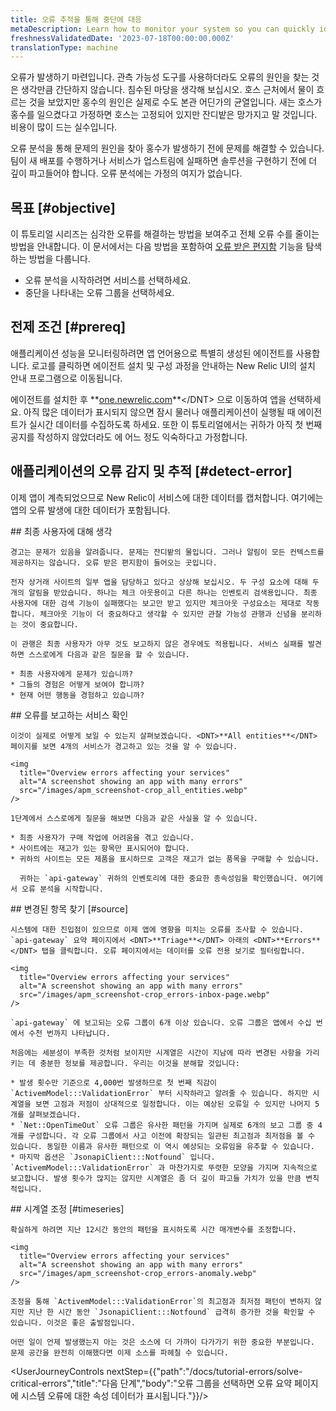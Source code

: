 ```yaml
---
title: 오류 추적을 통해 중단에 대응
metaDescription: Learn how to monitor your system so you can quickly identify and resolve many error occurrences fast.
freshnessValidatedDate: '2023-07-18T00:00:00.000Z'
translationType: machine
---
```


오류가 발생하기 마련입니다. 관측 가능성 도구를 사용하더라도 오류의 원인을 찾는 것은 생각만큼 간단하지 않습니다. 침수된 마당을 생각해 보십시오. 호스 근처에서 물이 흐르는 것을 보았지만 홍수의 원인은 실제로 수도 본관 어딘가의 균열입니다. 새는 호스가 홍수를 일으켰다고 가정하면 호스는 고정되어 있지만 잔디밭은 망가지고 말 것입니다. 비용이 많이 드는 실수입니다.

오류 분석을 통해 문제의 원인을 찾아 홍수가 발생하기 전에 문제를 해결할 수 있습니다. 팀이 새 배포를 수행하거나 서비스가 업스트림에 실패하면 솔루션을 구현하기 전에 더 깊이 파고들어야 합니다. 오류 분석에는 가정의 여지가 없습니다.

## 목표 [#objective]

이 튜토리얼 시리즈는 심각한 오류를 해결하는 방법을 보여주고 전체 오류 수를 줄이는 방법을 안내합니다. 이 문서에서는 다음 방법을 포함하여 [오류 받은 편지함](/docs/errors-inbox/getting-started) 기능을 탐색하는 방법을 다룹니다.

* 오류 분석을 시작하려면 서비스를 선택하세요.
* 중단을 나타내는 오류 그룹을 선택하세요.

## 전제 조건 [#prereq]

애플리케이션 성능을 모니터링하려면 앱 언어용으로 특별히 생성된 에이전트를 사용합니다. 로고를 클릭하면 에이전트 설치 및 구성 과정을 안내하는 New Relic UI의 설치 안내 프로그램으로 이동됩니다.

<TechTileGrid>
  <TechTile
    name="Go agent"
    icon="logo-go"
    to="https://one.newrelic.com/nr1-core?state=985d4005-ba90-a8c7-1da1-2af34539b03b"
  />

  <TechTile
    name="Java agent"
    icon="logo-java"
    to="https://one.newrelic.com/nr1-core?state=80d18bcb-4919-1fcb-2b77-9406838eb916"
  />

  <TechTile
    name=".NET agent"
    icon="logo-dotnet"
    to="https://one.newrelic.com/nr1-core?state=30e93090-6dfa-6b70-8e75-472f54414355"
  />

  <TechTile
    name="Node.js agent"
    icon="logo-nodejs"
    to="https://one.newrelic.com/marketplace/install-data-source?state=be2e62fa-cc3b-c428-27c4-8d662c9e80a1"
  />

  <TechTile
    name="PHP agent"
    icon="logo-php"
    to="https://one.newrelic.com/nr1-core?state=aa633b41-72d4-009c-3abf-55dcf64894fe"
  />

  <TechTile
    name="Python agent"
    icon="logo-python"
    to="https://one.newrelic.com/nr1-core?state=20fda75b-58fb-a92a-f9e1-7b052035c6e8"
  />

  <TechTile
    name="Ruby agent"
    icon="logo-ruby"
    to="https://one.newrelic.com/nr1-core?state=d69143ab-605c-579b-25bf-cc6e5fee5b80"
  />
</TechTileGrid>

에이전트를 설치한 후 <DNT>**[one.newrelic.com](https://one.newrelic.com/nr1-core?filters=(domain%3D'APM'ANDtype%3D'APPLICATION'))**</DNT> 으로 이동하여 앱을 선택하세요. 아직 많은 데이터가 표시되지 않으면 잠시 물러나 애플리케이션이 실행될 때 에이전트가 실시간 데이터를 수집하도록 하세요. 또한 이 튜토리얼에서는 귀하가 아직 첫 번째 공지를 작성하지 않았더라도 <InlinePopover type="alertsTutorial"/>에 어느 정도 익숙하다고 가정합니다.

## 애플리케이션의 오류 감지 및 추적 [#detect-error]

이제 앱이 계측되었으므로 New Relic이 서비스에 대한 데이터를 캡처합니다. 여기에는 앱의 오류 발생에 대한 데이터가 포함됩니다.

<Steps>
  <Step>
    ## 최종 사용자에 대해 생각

    경고는 문제가 있음을 알려줍니다. 문제는 잔디밭의 물입니다. 그러나 알림이 모든 컨텍스트를 제공하지는 않습니다. 오류 받은 편지함이 들어오는 곳입니다.

    전자 상거래 사이트의 일부 앱을 담당하고 있다고 상상해 보십시오. 두 구성 요소에 대해 두 개의 알림을 받았습니다. 하나는 체크 아웃용이고 다른 하나는 인벤토리 검색용입니다. 최종 사용자에 대한 검색 기능이 실패했다는 보고만 받고 있지만 체크아웃 구성요소는 제대로 작동합니다. 체크아웃 기능이 더 중요하다고 생각할 수 있지만 관찰 가능성 관행과 신념을 분리하는 것이 중요합니다.

    이 관행은 최종 사용자가 아무 것도 보고하지 않은 경우에도 적용됩니다. 서비스 실패를 발견하면 스스로에게 다음과 같은 질문을 할 수 있습니다.

    * 최종 사용자에게 문제가 있습니까?
    * 그들의 경험은 어떻게 보여야 합니까?
    * 현재 어떤 행동을 경험하고 있습니까?
  </Step>

  <Step>
    ## 오류를 보고하는 서비스 확인

    이것이 실제로 어떻게 보일 수 있는지 살펴보겠습니다. <DNT>**All entities**</DNT> 페이지를 보면 4개의 서비스가 경고하고 있는 것을 알 수 있습니다.

    <img
      title="Overview errors affecting your services"
      alt="A screenshot showing an app with many errors"
      src="/images/apm_screenshot-crop_all_entities.webp"
    />

    1단계에서 스스로에게 질문을 해보면 다음과 같은 사실을 알 수 있습니다.

    * 최종 사용자가 구매 작업에 어려움을 겪고 있습니다.
    * 사이트에는 재고가 있는 항목만 표시되어야 합니다.
    * 귀하의 사이트는 모든 제품을 표시하므로 고객은 재고가 없는 품목을 구매할 수 있습니다.

      귀하는 `api-gateway` 귀하의 인벤토리에 대한 중요한 종속성임을 확인했습니다. 여기에서 오류 분석을 시작합니다.
  </Step>

  <Step>
    ## 변경된 항목 찾기 [#source]

    시스템에 대한 진입점이 있으므로 이제 앱에 영향을 미치는 오류를 조사할 수 있습니다. `api-gateway` 요약 페이지에서 <DNT>**Triage**</DNT> 아래의 <DNT>**Errors**</DNT> 탭을 클릭합니다. 오류 페이지에서는 데이터를 오류 전용 보기로 필터링합니다.

    <img
      title="Overview errors affecting your services"
      alt="A screenshot showing an app with many errors"
      src="/images/apm_screenshot-crop_errors-inbox-page.webp"
    />

    `api-gateway` 에 보고되는 오류 그룹이 6개 이상 있습니다. 오류 그룹은 앱에서 수십 번에서 수천 번까지 나타납니다.

    처음에는 세분성이 부족한 것처럼 보이지만 시계열은 시간이 지남에 따라 변경된 사항을 가리키는 데 충분한 정보를 제공합니다. 우리는 이것을 분해할 것입니다:

    * 발생 횟수만 기준으로 4,000번 발생하므로 첫 번째 직감이 `ActivemModel:::ValidationError` 부터 시작하라고 알려줄 수 있습니다. 하지만 시계열을 보면 고점과 저점이 상대적으로 일정합니다. 이는 예상된 오류일 수 있지만 나머지 5개를 살펴보겠습니다.
    * `Net::OpenTimeOut` 오류 그룹은 유사한 패턴을 가지며 실제로 6개의 보고 그룹 중 4개를 구성합니다. 각 오류 그룹에서 사고 이전에 확장되는 일관된 최고점과 최저점을 볼 수 있습니다. 동일한 이름과 유사한 패턴으로 이 역시 예상되는 오류임을 유추할 수 있습니다.
    * 마지막 옵션은 `JsonapiClient:::Notfound` 입니다. `ActivemModel:::ValidationError` 과 마찬가지로 뚜렷한 모양을 가지며 지속적으로 보고합니다. 발생 횟수가 많지는 않지만 시계열은 좀 더 깊이 파고들 가치가 있을 만큼 변칙적입니다.
  </Step>

  <Step>
    ## 시계열 조정 [#timeseries]

    확실하게 하려면 지난 12시간 동안의 패턴을 표시하도록 시간 매개변수를 조정합니다.

    <img
      title="Overview errors affecting your services"
      alt="A screenshot showing an app with many errors"
      src="/images/apm_screenshot-crop_errors-anomaly.webp"
    />

    조정을 통해 `ActivemModel:::ValidationError`의 최고점과 최저점 패턴이 변하지 않지만 지난 한 시간 동안 `JsonapiClient:::Notfound` 급격히 증가한 것을 확인할 수 있습니다. 이것은 좋은 출발점입니다.

    어떤 일이 언제 발생했는지 아는 것은 소스에 더 가까이 다가가기 위한 중요한 부분입니다. 문제 공간을 완전히 이해했다면 이제 소스를 파헤칠 수 있습니다.
  </Step>
</Steps>

<UserJourneyControls nextStep={{"path":"/docs/tutorial-errors/solve-critical-errors","title":"다음 단계","body":"오류 그룹을 선택하면 오류 요약 페이지에 시스템 오류에 대한 속성 데이터가 표시됩니다."}}/>
